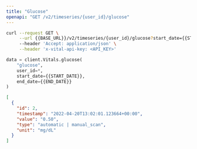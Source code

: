 ```yaml
---
title: "Glucose"
openapi: "GET /v2/timeseries/{user_id}/glucose"
---
```


<RequestExample>

```bash Bash
curl --request GET \
     --url {{BASE_URL}}/v2/timeseries/{user_id}/glucose?start_date={{START_DATE}}&end_date={{END_DATE}} \
     --header 'Accept: application/json' \
     --header 'x-vital-api-key: <API_KEY>'
```

```python Python
data = client.Vitals.glucose(
    "glucose",
    user_id=*,
    start_date={{START_DATE}},
    end_date={{END_DATE}}
)
```

</RequestExample>

<ResponseExample>

```json Example
[
  {
    "id": 2,
    "timestamp": "2022-04-20T13:02:01.123664+00:00",
    "value": "0.50",
    "type": "automatic | manual_scan",
    "unit": "mg/dL"
  }
]
```

</ResponseExample>
